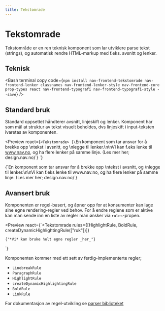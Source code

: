 ```yaml
---
title: Tekstomrade
---
```


# Tekstomrade

Tekstområde er en ren teknisk komponent som lar utviklere parse tekst (strings), og automatisk rendre HTML-markup med f.eks. avsnitt og lenker.

<TableOfContents />

## Teknisk

<Bash
  terminal
  copy
  code={`npm install nav-frontend-tekstomrade nav-frontend-lenker classnames nav-frontend-lenker-style nav-frontend-core prop-types react nav-frontend-typografi nav-frontend-typografi-style --save`}
/>

<Npm packName="nav-frontend-tekstomrade" imports="Tekstomrade" defaultExport />

## Standard bruk

Standard oppsettet håndterer avsnitt, linjeskift og lenker.
Komponent har som mål at struktur av tekst visuelt beholdes, dvs linjeskift i input-teksten ivaretas av komponenten.

<Preview
  react={`<Tekstomrade>
    {\`En komponent som tar ansvar for å brekke opp \\ntekst i avsnitt, og \\nlegge til lenker.\\n\\nVi kan f.eks lenke til www.nav.no, og ha flere lenker på samme linje. (Les mer her; design.nav.no)\`}
  </Tekstomrade>`}
>
  <Tekstomrade>
    {`En komponent som tar ansvar for å brekke opp \ntekst i avsnitt, og \nlegge til lenker.\n\nVi kan f.eks lenke til www.nav.no, og ha flere lenker på samme linje. (Les mer her; design.nav.no)`}
  </Tekstomrade>
</Preview>

## Avansert bruk

Komponenten er regel-basert, og åpner opp for at konsumenter kan lage sine egne rendering-regler ved behov.
For å endre reglene som er aktive kan man sende inn en liste av regler man ønsker via `rules`-propen.

<Preview
  react={`<Tekstomrade
    rules={[HighlightRule, BoldRule, createDynamicHighlightingRule(["ruk"])]}
  >
    {"*Vi* kan bruke helt egne regler _her_"}
  </Tekstomrade>`}
>
  <TekstomradeExample />
</Preview>

Komponenten kommer med ett sett av ferdig-implementerte regler;

- `LinebreakRule`
- `ParagraphRule`
- `HighlightRule`
- `createDynamicHighlightingRule`
- `BoldRule`
- `LinkRule`

For dokumentasjon av regel-utvikling se [parser biblioteket](https://github.com/navikt/textparser)
